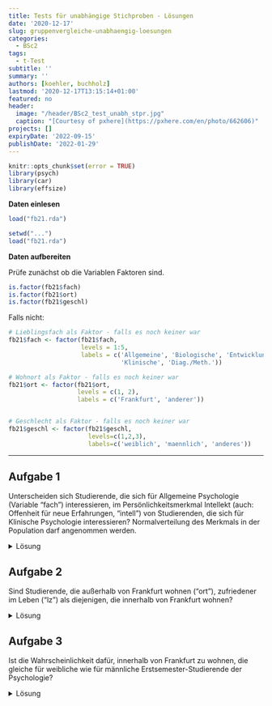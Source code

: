 ```yaml
---
title: Tests für unabhängige Stichproben - Lösungen
date: '2020-12-17'
slug: gruppenvergleiche-unabhaengig-loesungen
categories:
  - BSc2
tags:
  - t-Test
subtitle: ''
summary: ''
authors: [koehler, buchholz]
lastmod: '2020-12-17T13:15:14+01:00'
featured: no
header:
  image: "/header/BSc2_test_unabh_stpr.jpg"
  caption: "[Courtesy of pxhere](https://pxhere.com/en/photo/662606)"
projects: []
expiryDate: '2022-09-15'
publishDate: '2022-01-29'
---
```


```r
knitr::opts_chunk$set(error = TRUE)
library(psych)
library(car)
library(effsize)
```

**Daten einlesen**

```r
load("fb21.rda")
```

```r
setwd("...")  
load("fb21.rda")
```

**Daten aufbereiten**

Prüfe zunächst ob die Variablen Faktoren sind.

```r
is.factor(fb21$fach)
is.factor(fb21$ort)
is.factor(fb21$geschl)
```

Falls nicht:

```r
# Lieblingsfach als Faktor - falls es noch keiner war
fb21$fach <- factor(fb21$fach, 
                    levels = 1:5,
                    labels = c('Allgemeine', 'Biologische', 'Entwicklung',
                               'Klinische', 'Diag./Meth.'))

# Wohnort als Faktor - falls es noch keiner war
fb21$ort <- factor(fb21$ort, 
                   levels = c(1, 2),
                   labels = c('Frankfurt', 'anderer'))


# Geschlecht als Faktor - falls es noch keiner war
fb21$geschl <- factor(fb21$geschl, 
                      levels=c(1,2,3), 
                      labels=c('weiblich', 'maennlich', 'anderes'))
```

***

## Aufgabe 1
Unterscheiden sich Studierende, die sich für Allgemeine Psychologie (Variable "fach") interessieren, im Persönlichkeitsmerkmal Intellekt (auch: Offenheit für neue Erfahrungen, "intell") von Studierenden, die sich für Klinische Psychologie interessieren? Normalverteilung des Merkmals in der Population darf angenommen werden. 

<details><summary>Lösung</summary>
**Deskriptivstatistische Beantwortung der Fragestellung: grafisch**
```r
data1 <- fb21[ (which(fb21$fach=="Allgemeine"|fb21$fach=="Klinische")), ]
data1$fach <- droplevels(data1$fach)
boxplot(data1$intel ~ data1$fach,
        xlab="Interessenfach", ylab="Intellekt", 
        las=1, cex.lab=1.5, 
        main="Interessenfach und Intellekt")
```

**Deskriptivstatistische Beantwortung der Fragestellung: statistisch**

```r
# Überblick

library(psych)
describeBy(data1$intel, data1$fach)

# Berechnung der empirischen Standardabweichung

intel.A <- data1$intel[(data1$fach=="Allgemeine")]
sigma.A <- sd(intel.A)
n.A <- length(intel.A[!is.na(intel.A)])
sd.A <- sigma.A * sqrt((n.A-1) / n.A)
sd.A 

intel.B <- data1$intel[(data1$fach=="Klinische")]
sigma.B <- sd(intel.B)
n.B <- length(intel.B[!is.na(intel.B)])
sd.B <- sigma.B * sqrt((n.B-1) / n.B)
sd.B
```

Mittelwert der Allgemeinen Psychologen (_M_ = `r round(mean(intel.A), 2)`, _SD_ = `r round(sd.A, 2)`) unterscheidet sich deskriptivstatistisch vom Mittelwert der Klinischen (_M_ = `r round(mean(intel.B), 2)`, _SD_ = `r round(sd.B, 2)`).


**Voraussetzungsprüfung: Normalverteilung**

```r
par(mfrow=c(1,2))
intel.A <- data1[which(data1$fach=="Allgemeine"), "intel"]
hist(intel.A, xlim=c(1,6), main="Intellekt (Allgemeine Psy.)", xlab="", ylab="", las=1, prob=T)
curve(dnorm(x, mean=mean(intel.A, na.rm=T), sd=sd(intel.A, na.rm=T)), col="blue", lwd=2, add=T)
qqnorm(intel.A)
qqline(intel.A, col="blue")
```

$\rightarrow$ Entscheidung: Normalverteilung wird für Gruppe 1 (Allgemeine Psycholgie) angenommen  

```r
par(mfrow=c(1,2))
intel.B <- data1[which(data1$fach=="Klinische"), "intel"]
hist(intel.B, xlim=c(1,6), main="Intellekt (Klinische Psy.)", xlab="", ylab="", las=1, prob=T)
curve(dnorm(x, mean=mean(intel.B, na.rm=T), sd=sd(intel.B, na.rm=T)), col="blue", lwd=2, add=T)
qqnorm(intel.B)
qqline(intel.B, col="blue")
```

$\rightarrow$ Entscheidung: Normalverteilung wird für Gruppe 2 (Klinische Psycholgie) angenommen 

**Hypothesen**

* Art des Effekts: Unterschiedshypothese  
* Richtung des Effekts: Ungerichtet $\rightarrow$ ungerichtete Hypothesen  
* Größe des Effekts: Unspezifisch  

Hypthesenpaar (statistisch):  

* $H_0$: $\mu_\text{Allgemeine} =   \mu_\text{Klinische}$
* $H_1$: $\mu_\text{Allgemeine} \ne \mu_\text{Klinische}$

**Spezifikation des Signifikanzniveaus** 

$\alpha = .05$

**Voraussetzungsprüfung: Varianzhomogenität**

```r
library(car)
leveneTest(data1$intel ~ data1$fach)
```

_F_(1,63) = 0.05, _p_ = .824 $\rightarrow$ Das Ergebnis ist nicht signifikant, die $H_0$ wird beibehalten und Varianzhomogenität angenommen.

**Durchführung des _t_-Tests**

```r
t.test(data1$intel ~ data1$fach,           # abhängige Variable ~ unabhängige Variable
       paired = F,                   # Stichproben sind unabhängig 
       alternative = "two.sided",         # zweiseitige Testung
       var.equal = T,                # Varianzhomogenität ist gegeben (-> Levene-Test)
       conf.level = .95)             # alpha = .05 
```


**Formales Berichten des Ergebnisses**

Es wurde untersucht, ob sich Studierende, die sich für Allgemeine Psychologie interessieren, im Persönlichkeitsmerkmal 'Intellekt' (auch: Offenheit für neue Erfahrungen) von Studierenden, die sich für Klinische Psychologie interessieren, unterscheiden. Deskriptiv liegt ein solcher Unterschied vor: Die Mittelwerte betragen 3.87 (Allgemeine, _SD_ = 0.66) und 3.56 (Klinische, _SD_ = 0.61). Der entsprechende _t_-Test zeigt jedoch ein nicht signifikantes Ergebnis (_t_(_df_ = 63, zweis.) = 1.86, _p_ = .067). Die Nullhypothese konnte nicht verworfen werden und wird beibehalten. Die Studierenden sind im Persönlichkeitsmerkmal 'Intellekt' unabhängig davon, ob sie sich für Allgemeine Psychologie oder für Klinische Psychologie interessieren.

</details>

## Aufgabe 2
Sind Studierende, die außerhalb von Frankfurt wohnen ("ort"), zufriedener im Leben ("lz") als diejenigen, die innerhalb von Frankfurt wohnen?  

<details><summary>Lösung</summary>
**Deskriptivstatistische Beantwortung der Fragestellung: grafisch**

```r
boxplot(fb21$lz ~ fb21$ort,
        xlab="Wohnort", ylab="Lebenszufriedenheit", 
        las=1, cex.lab=1.5, 
        main="Wohnort und Lebenszufriedenheit")
```

**Deskriptivstatistische Beantwortung der Fragestellung: statistisch**

```r
library(psych)
describeBy(fb21$lz, fb21$ort)
summary(fb21[which(fb21$ort=="Frankfurt"), "lz"])
summary(fb21[which(fb21$ort=="anderer"), "lz"])
```

Mittelwert der Nicht-Frankfurter ist deskriptiv  höher als der der Frankfurter.

**Voraussetzungsprüfung: Normalverteilung**

```r
par(mfrow=c(1,2))
lz.F <- fb21[which(fb21$ort=="Frankfurt"), "lz"]
hist(lz.F, xlim=c(1,9), ylim=c(0,.35), main="Lebenzufriedenheit\n(Frankfurter)", xlab="", ylab="", las=1, prob=T)
curve(dnorm(x, mean=mean(lz.F, na.rm=T), sd=sd(lz.F, na.rm=T)), col="red", lwd=2, add=T)
qqnorm(lz.F)
qqline(lz.F, col="red")
```

$\rightarrow$ Entscheidung: Normalverteilung wird angenommmen

```r
par(mfrow=c(1,2))
lz.a <- fb21[which(fb21$ort=="anderer"), "lz"]
hist(lz.a, xlim=c(1,9), main="Lebenszufriedenheit\n(Nicht-Frankfurter)", xlab="", ylab="", las=1, prob=T)
curve(dnorm(x, mean=mean(lz.a, na.rm=T), sd=sd(lz.a, na.rm=T)), col="red", lwd=2, add=T)
qqnorm(lz.a)
qqline(lz.a, col="red")
```

$\rightarrow$ Entscheidung: Normalverteilung wird nicht angenommmen 


**Hypothesen**

* Art des Effekts: Unterschiedshypothese  
* Richtung des Effekts: Gerichtet $\rightarrow$ gerichtete Hypothesen  
* Größe des Effekts: Unspezifisch  

Hypthesenpaar (statistisch):  

* $H_0$: $\eta_\text{Frankfurter} \ge \eta_\text{nicht-Frankfurter}$  
* $H_1$: $\eta_\text{Frankfurter} <   \eta_\text{nicht-Frankfurter}$

**Spezifikation des Signifikanzniveaus**

$\alpha = .05$

**Durchführung des Wilcoxon-Tests**

```r
wilcox.test(fb21$lz ~ fb21$ort,           # abhängige Variable ~ unabhängige Variable
       paired = F,                   # Stichproben sind unabhängig 
       alternative = "less",         # einseitige Testung: Gruppe1 (Frankfurter) < Gruppe2 (Nicht-Frankfurter) 
       conf.level = .95)             # alpha = .05 
```

**Formales Berichten des Ergebnisses** 

Es wurde untersucht, ob außerhalb von Frankfurt wohnende Studierende zufriedener im Leben sind als die in Frankfurt wohnenden. Deskriptiv  zeigt sich tatsächlich, dass die Nicht-Frankfurter zufriedener sind (_Mdn_ = 5.2, _IQB_ = [4.6; 5.6]) als die Frankfurter (_Mdn_ = 5, _IQB_ = [4.0; 5.8]). entsprechende Wilcoxon-Test zeigt jedoch ein nicht signifikantes Ergebnis (_W_ = 1512.5, _p_ = .501). Die Nullhypothese konnte nicht verworfen werden und wird beibehalten. Die Studierenden sind gleich zufrieden, unabhängig von deren Wohnort.


</details>

## Aufgabe 3
Ist die Wahrscheinlichkeit dafür, innerhalb von Frankfurt zu wohnen, die gleiche für weibliche wie für männliche Erstsemester-Studierende der Psychologie?

<details><summary>Lösung</summary>
Beide Variablen sind nominalskaliert $\rightarrow \chi^2$-Test

**Voraussetungen**  

1. Die einzelnen Beobachtungen sind voneinander unabhängig $\rightarrow$ ok
2. Jede Person lässt sich eindeutig einer Kategorie bzw. Merkmalskombination zuordnen $\rightarrow$ ok
3. Zellbesetzung für alle $n_{ij}$ > 5 $\rightarrow$ Prüfung anhand von Häufigkeitstabelle 

```r
fb21$geschlecht <- fb21$geschl
fb21$geschlecht[fb21$geschlecht=="anderes"] <- NA #Umkodieren von "anderes" in fehlenden Wert
fb21$geschlecht <- droplevels(fb21$geschlecht) #Level "anderes" wird eliminiert
tab <- table(fb21$geschlecht, fb21$ort)
tab
```

$\rightarrow n_{ij}$ > 5 in allen Zellen gegeben

**Hypothesen**

* Art des Effekts: Zusammenhangshypothese
* Richtung des Effekts: Ungerichtet
* Größe des Effekts: Unspezifisch

Hyothesenpaar (inhaltlich):  

* $H_0$: Weibliche und männliche Studierende der Psychologie wohnen mit gleicher Wahrscheinlichkeit innerhalb bzw. außerhalb von Frankfurt.  
* $H_1$: Weibliche und männliche Studierende der Psychologie unterscheiden sich in der Wahrscheinlichkeit, innerhalb bzw. außerhalb von Frankfurt zu wohnen.  

Hypothesenpaar (statistisch):  

* $H_0$: $\pi_{ij} =    \pi_{i\bullet} \cdot \pi_{\bullet j}$  
* $H_1$: $\pi_{ij} \neq \pi_{i\bullet} \cdot \pi_{\bullet j}$ 

**Durchführung des $\chi^2$-Test in R**

```r
chisq.test(tab, correct=FALSE)
```

$\chi^2 = 0.481, df = 1, p = .488 \rightarrow H_0$

**Effektstärke Phi ($\phi$)**

```r
library(psych)
phi(tab)
```

**Ergebnisinterpretation**

Es wurde untersucht, ob sich männliche und weibliche Studierende in ihrem Wohnort (Frankfurt vs. außerhalb) unterscheiden. Zur Beantwortung der Fragestellung wurde ein Vierfelder-Chi-Quadrat-Test für unabhängige Stichproben berechnet. Der Zusammenhang zwischen Wohnort und Geschlecht ist nicht signifikant ($\chi^2(1) = 0.481, p = .488$), somit wird die Nullhypothese beibehalten. Der Effekt ist von vernachlässigbarer Stärke ($\phi = .07$). Männliche und weibliche Studierende wohnen also mit gleicher Wahrscheinlichkeit in Frankfurt bzw. außerhalb von Frankfurt.

</details>

